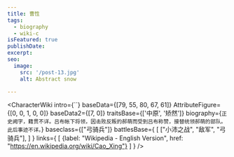 ```yaml
---
title: 曹性
tags:
  - biography
  - wiki-c
isFeatured: true
publishDate:
excerpt:
seo:
  image:
    src: '/post-13.jpg'
    alt: Abstract snow

---
```



<CharacterWiki
  intro={``}
  baseData={[79, 55, 80, 67, 61]}
  AttributeFigure={[0, 0, 1, 0, 0]}
  baseData2={[7, 0]}
  traitsBase={['中原', '矫然']}
  biography={`正史阙字，籍贯不详。吕布帐下将领，因击败反叛的郝萌而受到吕布称赞，接替统领郝萌的部队。此后事迹不详。`}
  baseclass={["弓骑兵"]}
  battlesBase={
    [
      ["小沛之战", "敌军", "弓骑兵"],
    ]
  }
  links={
    [
      {label: "Wikipedia - English Version", href: "https://en.wikipedia.org/wiki/Cao_Xing"}
    ]
  }
/>
